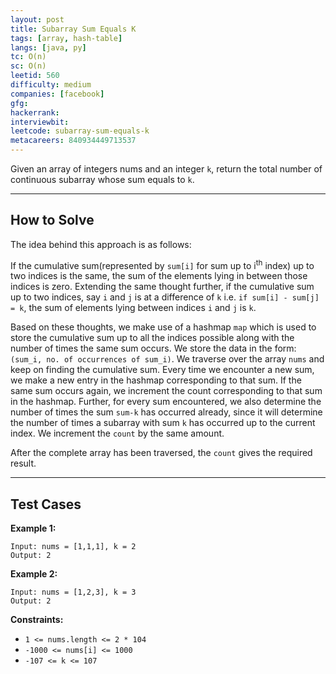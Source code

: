 ```yaml
---
layout: post
title: Subarray Sum Equals K
tags: [array, hash-table]
langs: [java, py]
tc: O(n)
sc: O(n)
leetid: 560
difficulty: medium
companies: [facebook]
gfg: 
hackerrank: 
interviewbit: 
leetcode: subarray-sum-equals-k
metacareers: 840934449713537
---
```


Given an array of integers nums and an integer `k`, return the total number of continuous subarray whose sum equals to `k`.

---
## How to Solve

The idea behind this approach is as follows: 

If the cumulative sum(represented by `sum[i]` for sum up to i<sup>th</sup> index) up to two indices is the same, 
the sum of the elements lying in between those indices is zero. 
Extending the same thought further, if the cumulative sum up to two indices, say `i` and `j` is at a difference of `k` 
i.e. `if sum[i] - sum[j] = k`, the sum of elements lying between indices `i` and `j` is `k`.

Based on these thoughts, we make use of a hashmap `map` which is used to store the cumulative sum up to all the indices possible along with the number of times the same sum occurs. 
We store the data in the form: `(sum_i, no. of occurrences of sum_i)`. 
We traverse over the array `nums` and keep on finding the cumulative sum. 
Every time we encounter a new sum, we make a new entry in the hashmap corresponding to that sum. 
If the same sum occurs again, we increment the count corresponding to that sum in the hashmap. 
Further, for every sum encountered, we also determine the number of times the sum `sum-k` has occurred already, 
since it will determine the number of times a subarray with sum `k` has occurred up to the current index. 
We increment the `count` by the same amount.

After the complete array has been traversed, the `count` gives the required result.

---
## Test Cases

**Example 1:**
```
Input: nums = [1,1,1], k = 2
Output: 2
```

**Example 2:**
```
Input: nums = [1,2,3], k = 3
Output: 2
```

**Constraints:**
* `1 <= nums.length <= 2 * 104`
* `-1000 <= nums[i] <= 1000`
* `-107 <= k <= 107`
